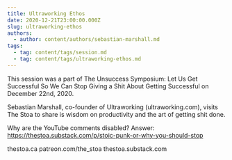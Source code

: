 ```yaml
---
title: Ultraworking Ethos
date: 2020-12-21T23:00:00.000Z
slug: ultraworking-ethos
authors:
  - author: content/authors/sebastian-marshall.md
tags:
  - tag: content/tags/session.md
  - tag: content/tags/ultraworking-ethos.md
---
```


This session was a part of The Unsuccess Symposium: Let Us Get Successful So We Can Stop Giving a Shit About Getting Successful on December 22nd, 2020.

Sebastian Marshall, co-founder of Ultraworking (ultraworking.com), visits The Stoa to share is wisdom on productivity and the art of getting shit done.

Why are the YouTube comments disabled? Answer: https://thestoa.substack.com/p/stoic-punk-or-why-you-should-stop

thestoa.ca
patreon.com/the_stoa
thestoa.substack.com
